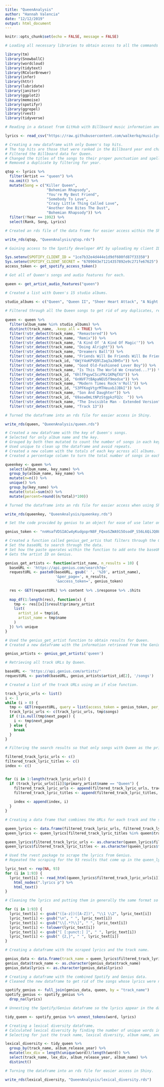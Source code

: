 ```yaml
---
title: "QueenAnalysis"
author: "Hannah Valencia"
date: "12/12/2019"
output: html_document
---
```


```r
knitr::opts_chunk$set(echo = FALSE, message = FALSE)

# Loading all necessary libraries to obtain access to all the commands needed to create project.

library(tm)
library(SnowballC)
library(wordcloud)
library(tidytext)
library(RColorBrewer)
library(infer)
library(httr)
library(lubridate)
library(janitor)
library(ggplot2)
library(memoise)
library(spotifyr)
library(ggrepel)
library(rvest)
library(tidyverse)
```

```r

# Reading in a dataset from GitHub with Billboard music information and lyrics.

lyrics <- read_csv("https://raw.githubusercontent.com/walkerkq/musiclyrics/master/billboard_lyrics_1964-2015.csv")
```

```r

# Creating a new dataframe with only Queen's top hits.
# The top hits are those that were ranked in the Billboard year end charts.
# Filtered the Billboard data for Queen.
# Changed the titles of the songs to their proper punctuation and spelling
# Removed a duplicate by filtering for year.

qtop <- lyrics %>%
  filter(Artist == "queen") %>%
  na.omit() %>%
  mutate(Song = c("Killer Queen", 
                   "Bohemian Rhapsody", 
                   "You're My Best Friend", 
                   "Somebody To Love",
                   "Crazy Little Thing Called Love",
                   "Another One Bites The Dust",
                   "Bohemian Rhapsody")) %>%
  filter(!Year == 1992) %>%
  select(Rank, Song, Lyrics)

# Created an rds file of the data frame for easier access within the Shiny app.

write_rds(qtop, "QueenAnalysis/qtop.rds")
```

```r

# Gaining access to the Spotify developer API by uploading my client ID, secret code, and access token.

Sys.setenv(SPOTIFY_CLIENT_ID = "1ce7b32e4d444e1d9df600fd87f33350")  
Sys.setenv(SPOTIFY_CLIENT_SECRET = "6709043e71214357892e9c271fe67625")  
access_token <- get_spotify_access_token()
```

```r

# Got all of Queen's songs and audio features for each.

queen <- get_artist_audio_features("queen")
```

```r

# Created a list with Queen's 15 studio albums.

studio_albums <- c("Queen", "Queen II", "Sheer Heart Attack", "A Night At The Opera", "A Day At The Races", "News Of The World", "Jazz", "The Game", "Flash Gordon", "Hot Space", "The Works", "A Kind Of Magic", "The Miracle", "Innuendo", "Made In Heaven")
  
# Filtered through all the Queen songs to get rid of any duplicates, remixes, live versions, etc.
  
queen <- queen %>%
  filter(album_name %in% studio_albums) %>%
  distinct(track_name, .keep_all = TRUE) %>%
  filter(!str_detect(track_name, "Remastered")) %>%
  filter(!str_detect(track_name, "Remix")) %>%
  filter(!str_detect(track_name, "A Kind Of 'A Kind Of Magic'")) %>%
  filter(!str_detect(track_name, "Doing Alright")) %>%
  filter(!str_detect(track_name, "Dreamers Ball")) %>% 
  filter(!str_detect(track_name, "Friends Will Be Friends Will Be Friends")) %>%
  filter(!str_detect(track_id, "6WjY4oKPVQ9lZaq3aJ0H5v")) %>%
  filter(!str_detect(track_name, "Good Old-Fashioned Lover Boy")) %>%
  filter(!str_detect(track_name, "Is This The World We Created...?")) %>%
  filter(!str_detect(track_id, "6hlfPqywCSczPKz1KMqfXU")) %>%
  filter(!str_detect(track_id, "6nNVF7tBApaNEU5f9modse")) %>%
  filter(!str_detect(track_name, "Modern Times Rock'n'Roll")) %>%
  filter(!str_detect(track_id, "S3PFKogVtgrMTHeuxbJJBkI")) %>%
  filter(!str_detect(track_name, "Son And Daughter")) %>%
  filter(!str_detect(track_id, "69aswOmLtNPzStgpkzFQ2c	")) %>%
  filter(!str_detect(track_name, "The Invisible Man - Extended Version")) %>%
  filter(!str_detect(track_name, "Track 13"))

# Turned the dataframe into an rds file for easier access in Shiny.

write_rds(queen, "QueenAnalysis/queen.rds")
```

```r

# Created a new dataframe with the key of Queen's songs.
# Selected for only album name and the key.
# Grouped by both then mutated to count the number of songs in each key.
# Used unique to clean up the dataframe and avoid repeats.
# Created a new column with the totals of each key across all albums.
# Created a percentage column to turn the total number of songs in each key into a percentage.

queenkey <- queen %>%
  select(album_name, key_name) %>%
  group_by(album_name, key_name) %>%
  mutate(n=n()) %>%
  unique() %>%
  group_by(key_name) %>%
  mutate(total=sum(n)) %>%
  mutate(percent=round((n/total)*100))

# Turned the dataframe into an rds file for easier access when using Shiny.

write_rds(queenkey, "QueenAnalysis/queenkey.rds")
```


```r

# Set the code provided by genius to an object for ease of use later on.

genius_token <- "nnHsafVDSIACw4yKudgoprN8F_FQxoSZWA915OsodP_S56L6QiJQ0LAunF3Hc288"

# Created a function called genius_get_artis that filters through the Genius website and data and retrieves the desired artist.
# Set the baseURL to search through the data.
# Set how the paste operates within the function to add onto the baseURL and retrieve desired information.
# Gets the artist ID on Genius.

genius_get_artists <- function(artist_name, n_results = 10) {
  baseURL <- 'https://api.genius.com/search?q=' 
  requestURL <- paste0(baseURL, gsub(' ', '%20', artist_name),
                       '&per_page=', n_results,
                       '&access_token=', genius_token)
  
  res <- GET(requestURL) %>% content %>% .$response %>% .$hits
  
  map_df(1:length(res), function(x) {
    tmp <- res[[x]]$result$primary_artist
    list(
      artist_id = tmp$id,
      artist_name = tmp$name
    )
  }) %>% unique
}

# Used the genius_get_artist function to obtain results for Queen.
# Created a new dataframe with the information retrieved from the Genius scraping.

genius_artists <- genius_get_artists('queen')

# Retrieving all track URLs by Queen.

baseURL <- 'https://api.genius.com/artists/' 
requestURL <- paste0(baseURL, genius_artists$artist_id[2], '/songs')

# Created a list of the track URLs using an if else function.

track_lyric_urls <- list()
i <- 1
while (i > 0) {
  tmp <- GET(requestURL, query = list(access_token = genius_token, per_page = 50, page = i)) %>% content %>% .$response
  track_lyric_urls <- c(track_lyric_urls, tmp$songs)
  if (!is.null(tmp$next_page)) {
    i <- tmp$next_page
  } else {
    break
  }
}

# Filtering the search results so that only songs with Queen as the primary artist are scraped.

filtered_track_lyric_urls <- c()
filtered_track_lyric_titles <- c()
index <- c()


for (i in 1:length(track_lyric_urls)) {
  if (track_lyric_urls[[i]]$primary_artist$name == "Queen") {
    filtered_track_lyric_urls <- append(filtered_track_lyric_urls, track_lyric_urls[[i]]$url)
    filtered_track_lyric_titles <- append(filtered_track_lyric_titles, track_lyric_urls[[i]]$title)
    
    index <- append(index, i)
  }
}
```

```r
# Creating a data frame that combines the URLs for each track and the song titles.

queen_lyrics <- data.frame(filtered_track_lyric_urls, filtered_track_lyric_titles)
queen_lyrics <- queen_lyrics[filtered_track_lyric_titles %in% queen$track_name, ]

queen_lyrics$filtered_track_lyric_urls <- as.character(queen_lyrics$filtered_track_lyric_urls)
queen_lyrics$filtered_track_lyric_titles <- as.character(queen_lyrics$filtered_track_lyric_titles)
```

```r

# Used the rvest package to scrape the lyrics from Genius.
# Repeated the scraping for the 93 results that come up in the queen_lyrics dataframe using the for in function.

lyric_text <- rep(NA, 93)
for (i in 1:93) {
  lyric_text[i] <- read_html(queen_lyrics$filtered_track_lyric_urls[i]) %>% 
    html_nodes(".lyrics p") %>% 
    html_text()
}

# Cleaning the lyrics and putting them in generally the same format so that there are no differences that can cause issues or interfere with anything later on.

for (i in 1:93) {
  lyric_text[i] <- gsub("([a-z])([A-Z])", "\\1 \\2", lyric_text[i])
  lyric_text[i] <- gsub("\n", " ", lyric_text[i])
  lyric_text[i] <- gsub("\\[.*?\\]", " ", lyric_text[i])
  lyric_text[i] <- tolower(lyric_text[i])
  lyric_text[i] <- gsub("[ [:punct:] ]", " ", lyric_text[i])
  lyric_text[i] <- gsub(" {2,}", " ", lyric_text[i])
}

# Creating a dataframe with the scraped lyrics and the track name.

genius_data <- data.frame(track_name = queen_lyrics$filtered_track_lyric_titles, lyrics = lyric_text)
genius_data$track_name <- as.character(genius_data$track_name)
genius_data$lyrics <- as.character(genius_data$lyrics)

# Creating a dataframe with the combined Spotify and Genius data.
# Cleaned the new dataframe to get rid of the songs whose lyrics were not found.

spotify_genius <- full_join(genius_data, queen, by = "track_name")
spotify_genius <- spotify_genius %>%
  drop_na(lyrics)
```

```r

# Unnesting the Spotify/Genius dataframe so the lyrics appear in the dataframe itself.

tidy_queen <- spotify_genius %>% unnest_tokens(word, lyrics)

# Creating a lexical diversity dataframe.
# Calculated lexical diversity by finding the number of unique words in each song and dividing by the total number of words in the song.
# Selecting for just the track name, lexical diversity, album name, and album year.

lexical_diversity <- tidy_queen %>% 
  group_by(track_name, album_release_year) %>% 
  mutate(lex_div = length(unique(word))/length(word)) %>% 
  select(track_name, lex_div, album_release_year, album_name) %>% 
  distinct()

# Turning the dataframe into an rds file for easier access in Shiny.

write_rds(lexical_diversity, "QueenAnalysis/lexical_diversity.rds")
```








